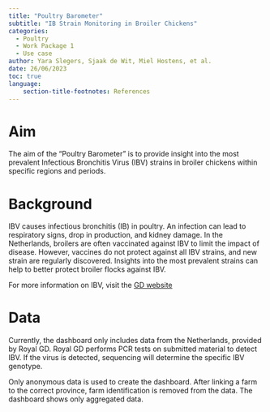 ```yaml
---
title: "Poultry Barometer"
subtitle: "IB Strain Monitoring in Broiler Chickens"
categories:
  - Poultry
  - Work Package 1
  - Use case
author: Yara Slegers, Sjaak de Wit, Miel Hostens, et al.
date: 26/06/2023
toc: true
language: 
    section-title-footnotes: References
---
```


# Aim

The aim of the "Poultry Barometer" is to provide insight into the most prevalent Infectious Bronchitis Virus (IBV) strains in broiler chickens within specific regions and periods.

# Background

IBV causes infectious bronchitis (IB) in poultry. An infection can lead to respiratory signs, drop in production, and kidney damage. In the Netherlands, broilers are often vaccinated against IBV to limit the impact of disease. However, vaccines do not protect against all IBV strains, and new strain are regularly discovered. Insights into the most prevalent strains can help to better protect broiler flocks against IBV.

For more information on IBV, visit the [GD website](https://www.gdanimalhealth.com/Disease-control/Animal-diseases/Infectious-Bronchitis)

# Data

Currently, the dashboard only includes data from the Netherlands, provided by Royal GD. Royal GD performs PCR tests on submitted material to detect IBV. If the virus is detected, sequencing will determine the specific IBV genotype.

Only anonymous data is used to create the dashboard. After linking a farm to the correct province, farm identification is removed from the data. The dashboard shows only aggregated data.
